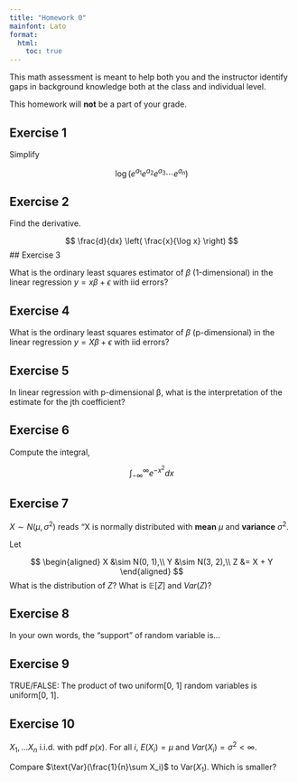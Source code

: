 ```yaml
---
title: "Homework 0"
mainfont: Lato
format: 
  html:
    toc: true
---
```


This math assessment is meant to help both you and the instructor identify gaps in background knowledge both at the class and individual level.

::: callout-important
This homework will **not** be a part of your grade. 
:::

## Exercise 1

Simplify 

$$
\log(e^{a_1} e^{a_2} e^{a_3} \cdots e^{a_n})
$$

## Exercise 2

Find the derivative.

$$
\frac{d}{dx} \left( \frac{x}{\log x} \right)
$$
## Exercise 3

What is the ordinary least squares estimator of $\beta$ (1-dimensional) in the linear regression $y = x \beta + \epsilon$ with iid errors?

## Exercise 4

What is the ordinary least squares estimator of $\beta$ (p-dimensional) in the linear regression $y = X \beta + \epsilon$ with iid errors?

## Exercise 5

In linear regression with p-dimensional β, what is the interpretation of the estimate for the jth coefficient?

## Exercise 6

Compute the integral,

$$
\int_{-\infty}^{\infty} e^{-x^2} dx
$$

## Exercise 7

$X \sim N(\mu, \sigma^2)$ reads "X is normally distributed with **mean** $\mu$ and **variance** $\sigma^2$.

Let

$$
\begin{aligned}
X &\sim N(0, 1),\\
Y &\sim N(3, 2),\\
Z &= X + Y
\end{aligned}
$$
What is the distribution of $Z$? What is $\mathbb{E}[Z]$ and $Var(Z)$?

## Exercise 8

In your own words, the "support" of random variable is...

## Exercise 9

TRUE/FALSE: The product of two uniform[0, 1] random variables is uniform[0, 1].

## Exercise 10 

$X_1, \ldots X_n$ i.i.d. with pdf $p(x)$. For all $i$, $E(X_i) = \mu$ and $Var(X_i) = \sigma^2 < \infty$.

Compare $\text{Var}(\frac{1}{n}\sum X_i)$ to $\text{Var}(X_1)$. Which is smaller?
